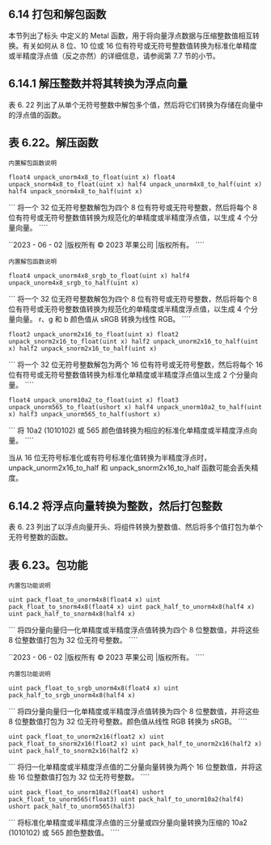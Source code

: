 ## 6.14 打包和解包函数

本节列出了标头 中定义的 Metal 函数，用于将向量浮点数据与压缩整数值相互转换。有关如何从 8 位、10 位或 16 位有符号或无符号整数值转换为标准化单精度或半精度浮点值（反之亦然）的详细信息，请参阅第 7.7 节的小节。

## 6.14.1 解压整数并将其转换为浮点向量

表 6. 22 列出了从单个无符号整数中解包多个值，然后将它们转换为存储在向量中的浮点值的函数。

## 表 6.22。解压函数

`内置解包函数说明`

`float4 unpack_unorm4x8_to_float(uint x) float4 unpack_snorm4x8_to_float(uint x) half4 unpack_unorm4x8_to_half(uint x) half4 unpack_snorm4x8_to_half(uint x)`

``` 将一个 32 位无符号整数解包为四个 8 位有符号或无符号整数，然后将每个 8 位有符号或无符号整数值转换为规范化的单精度或半精度浮点值，以生成 4 个分量向量。 ````

``2023 - 06 - 02 |版权所有 © 2023 苹果公司 |版权所有。 ````

`内置解包函数说明`

`float4 unpack_unorm4x8_srgb_to_float(uint x) half4 unpack_unorm4x8_srgb_to_half(uint x)`

``` 将一个 32 位无符号整数解包为四个 8 位有符号或无符号整数，然后将每个 8 位有符号或无符号整数值转换为规范化的单精度或半精度浮点值，以生成 4 个分量向量。 r、g 和 b 颜色值从 sRGB 转换为线性 RGB。 ````

`float2 unpack_unorm2x16_to_float(uint x) float2 unpack_snorm2x16_to_float(uint x) half2 unpack_unorm2x16_to_half(uint x) half2 unpack_snorm2x16_to_half(uint x)`

``` 将一个 32 位无符号整数解包为两个 16 位有符号或无符号整数，然后将每个 16 位有符号或无符号整数值转换为标准化单精度或半精度浮点值以生成 2 个分量向量。 ````

`float4 unpack_unorm10a2_to_float(uint x) float3 unpack_unorm565_to_float(ushort x) half4 unpack_unorm10a2_to_half(uint x) half3 unpack_unorm565_to_half(ushort x)`

``` 将 10a2 (1010102) 或 565 颜色值转换为相应的标准化单精度或半精度浮点向量。 ````

当从 16 位无符号标准化或有符号标准化值转换为半精度浮点时，unpack_unorm2x16_to_half 和 unpack_snorm2x16_to_half 函数可能会丢失精度。

## 6.14.2 将浮点向量转换为整数，然后打包整数

表 6. 23 列出了以浮点向量开头、将组件转换为整数值、然后将多个值打包为单个无符号整数的函数。

## 表 6.23。包功能

`内置包功能说明`

`uint pack_float_to_unorm4x8(float4 x) uint pack_float_to_snorm4x8(float4 x) uint pack_half_to_unorm4x8(half4 x) uint pack_half_to_snorm4x8(half4 x)`

``` 将四分量向量归一化单精度或半精度浮点值转换为四个 8 位整数值，并将这些 8 位整数值打包为 32 位无符号整数。 ````

``2023 - 06 - 02 |版权所有 © 2023 苹果公司 |版权所有。 ````

`内置包功能说明`

`uint pack_float_to_srgb_unorm4x8(float4 x) uint pack_half_to_srgb_unorm4x8(half4 x)`

``` 将四分量向量归一化单精度或半精度浮点值转换为四个 8 位整数值，并将这些 8 位整数值打包为 32 位无符号整数。颜色值从线性 RGB 转换为 sRGB。 ````

`uint pack_float_to_unorm2x16(float2 x) uint pack_float_to_snorm2x16(float2 x) uint pack_half_to_unorm2x16(half2 x) uint pack_half_to_snorm2x16(half2 x)`

``` 将归一化单精度或半精度浮点值的二分量向量转换为两个 16 位整数值，并将这些 16 位整数值打包为 32 位无符号整数。 ````

`uint pack_float_to_unorm10a2(float4) ushort pack_float_to_unorm565(float3) uint pack_half_to_unorm10a2(half4) ushort pack_half_to_unorm565(half3)`

``` 将标准化单精度或半精度浮点值的三分量或四分量向量转换为压缩的 10a2 (1010102) 或 565 颜色整数值。 ````
